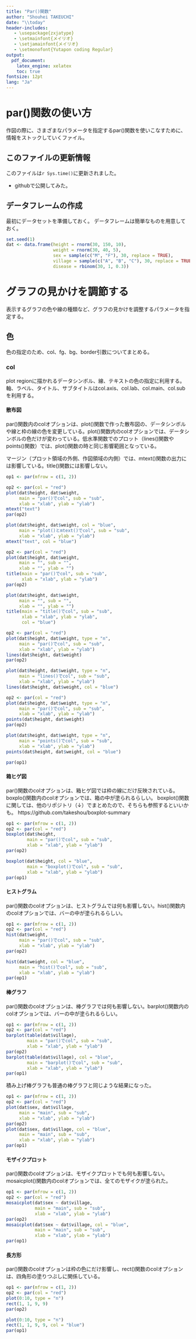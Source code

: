 ```yaml
---
title: "Par()関数"
author: "Shouhei TAKEUCHI"
date: "\\today"
header-includes:
   - \usepackage{zxjatype}
   - \setmainfont{メイリオ}
   - \setjamainfont{メイリオ}
   - \setmonofont{Yutapon coding Regular}
output:
  pdf_document:
    latex_engine: xelatex
    toc: true
fontsize: 12pt
lang: "Ja"
---
```

\newpage

# par()関数の使い方

作図の際に、さまざまなパラメータを指定するpar()関数を使いこなすために、情報をストックしていくファイル。

## このファイルの更新情報

このファイルは`r Sys.time()`に更新されました。

* githubで公開してみた。

## データフレームの作成

最初にデータセットを準備しておく。
データフレームは簡単なものを用意しておく。

```r
set.seed(1)
dat <- data.frame(height = rnorm(30, 150, 10),
                  weight = rnorm(30, 40, 5),
                  sex = sample(c("M", "F"), 30, replace = TRUE),
                  village = sample(c("A", "B", "C"), 30, replace = TRUE),
                  disease = rbinom(30, 1, 0.3))
```


# グラフの見かけを調節する

表示するグラフの色や線の種類など、グラフの見かけを調整するパラメータを指定する。

## 色

色の指定のため、col、fg、bg、border引数についてまとめる。

### col

plot regionに描かれるデータシンボル、線、テキストの色の指定に利用する。軸、ラベル、タイトル、サブタイトルはcol.axis、col.lab、col.main、col.subを利用する。

#### 散布図

par()関数内のcolオプションは、plot()関数で作った散布図の、データシンボルや線と枠の線の色を変更している。plot()関数内のcolオプションでは、データシンボルの色だけが変わっている。低水準関数でのプロット（lines()関数やpoints()関数）では、plot()関数の時と同じ影響範囲となっている。

マージン（プロット領域の外側、作図領域の内側）では、mtext()関数の出力には影響している。title()関数には影響しない。

```r
op1 <- par(mfrow = c(1, 2))

op2 <- par(col = "red")
plot(dat$height, dat$weight,
     main = "par()でcol", sub = "sub",
     xlab = "xlab", ylab = "ylab")
mtext("text")
par(op2)

plot(dat$height, dat$weight, col = "blue",
     main = "plot()とmtext()でcol", sub = "sub", 
     xlab = "xlab", ylab = "ylab")
mtext("text", col = "blue")

op2 <- par(col = "red")
plot(dat$height, dat$weight,
     main = "", sub = "",
     xlab = "", ylab = "")
title(main = "par()でcol", sub = "sub",
      xlab = "xlab", ylab = "ylab")
par(op2)

plot(dat$height, dat$weight,
     main = "", sub = "", 
     xlab = "", ylab = "")
title(main = "title()でcol", sub = "sub",
      xlab = "xlab", ylab = "ylab",
      col = "blue")

op2 <- par(col = "red")
plot(dat$height, dat$weight, type = "n",
     main = "par()でcol", sub = "sub",
     xlab = "xlab", ylab = "ylab")
lines(dat$height, dat$weight)
par(op2)

plot(dat$height, dat$weight, type = "n",
     main = "lines()でcol", sub = "sub",
     xlab = "xlab", ylab = "ylab")
lines(dat$height, dat$weight, col = "blue")

op2 <- par(col = "red")
plot(dat$height, dat$weight, type = "n",
     main = "par()でcol", sub = "sub",
     xlab = "xlab", ylab = "ylab")
points(dat$height, dat$weight)
par(op2)

plot(dat$height, dat$weight, type = "n",
     main = "points()でcol", sub = "sub",
     xlab = "xlab", ylab = "ylab")
points(dat$height, dat$weight, col = "blue")

par(op1)
```

#### 箱ヒゲ図

par()関数のcolオプションは、箱ヒゲ図では枠の線にだけ反映されている。boxplo()関数内のcolオプションでは、箱の中が塗られるらしい。
boxplot()関数に関しては、他のリポジトリ（↓）でまとめたので、そちらも参照するといいかも。
https://github.com/takeshou/boxplot-summary

```r
op1 <- par(mfrow = c(1, 2))
op2 <- par(col = "red")
boxplot(dat$height,
        main = "par()でcol", sub = "sub",
        xlab = "xlab", ylab = "ylab")
par(op2)

boxplot(dat$height, col = "blue",
        main = "boxplot()でcol", sub = "sub",
        xlab = "xlab", ylab = "ylab")
par(op1)
```

#### ヒストグラム

par()関数のcolオプションは、ヒストグラムでは何も影響しない。hist()関数内のcolオプションでは、バーの中が塗られるらしい。

```r
op1 <- par(mfrow = c(1, 2))
op2 <- par(col = "red")
hist(dat$weight,
     main = "par()でcol", sub = "sub",
     xlab = "xlab", ylab = "ylab")
par(op2)

hist(dat$weight, col = "blue",
     main = "hist()でcol", sub = "sub",
     xlab = "xlab", ylab = "ylab")
par(op1)
```

#### 棒グラフ

par()関数のcolオプションは、棒グラフでは何も影響しない。barplot()関数内のcolオプションでは、バーの中が塗られるらしい。

```r
op1 <- par(mfrow = c(1, 2))
op2 <- par(col = "red")
barplot(table(dat$village),
        main = "par()でcol", sub = "sub",
        xlab = "xlab", ylab = "ylab")
par(op2)
barplot(table(dat$village), col = "blue",
        main = "barplot()でcol", sub = "sub",
        xlab = "xlab", ylab = "ylab")
par(op1)
```

積み上げ棒グラフも普通の棒グラフと同じような結果になった。

```r
op1 <- par(mfrow = c(1, 2))
op2 <- par(col = "red")
plot(dat$sex, dat$village,
     main = "main", sub = "sub",
     xlab = "xlab", ylab = "ylab")
par(op2)
plot(dat$sex, dat$village, col = "blue",
     main = "main", sub = "sub",
     xlab = "xlab", ylab = "ylab")
par(op1)
```

#### モザイクプロット

par()関数のcolオプションは、モザイクプロットでも何も影響しない。mosaicplot()関数内のcolオプションでは、全てのモザイクが塗られた。

```r
op1 <- par(mfrow = c(1, 2))
op2 <- par(col = "red")
mosaicplot(dat$sex ~ dat$village,
           main = "main", sub = "sub",
           xlab = "xlab", ylab = "ylab")
par(op2)
mosaicplot(dat$sex ~ dat$village, col = "blue",
           main = "main", sub = "sub",
           xlab = "xlab", ylab = "ylab")
par(op1)
```

#### 長方形

par()関数のcolオプションは枠の色にだけ影響し、rect()関数のcolオプションは、四角形の塗りつぶしに関係している。

```r
op1 <- par(mfrow = c(1, 2))
op2 <- par(col = "red")
plot(0:10, type = "n")
rect(1, 1, 9, 9)
par(op2)

plot(0:10, type = "n")
rect(1, 1, 9, 9, col = "blue")
par(op1)
```
